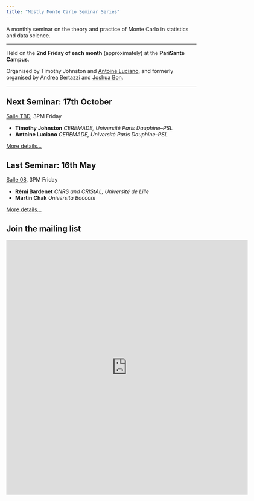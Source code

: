 ```yaml
---
title: "Mostly Monte Carlo Seminar Series"
---
```


A monthly seminar on the theory and practice of Monte Carlo in statistics and data science.

------------------------------------------------------------------------

Held on the **2nd Friday of each month** (approximately) at the **PariSanté Campus**.

Organised by Timothy Johnston and [Antoine Luciano](https://sites.google.com/view/aluciano), and formerly organised by Andrea Bertazzi and [Joshua Bon](https://bonstats.github.io).

------------------------------------------------------------------------

::: callout-note

## Next Seminar: 17th October

[Salle TBD](psc_rooms.qmd), 3PM Friday

-  **Timothy Johnston** *CEREMADE, Université Paris Dauphine--PSL*
-  **Antoine Luciano** *CEREMADE, Université Paris Dauphine--PSL*

[More details...](sem/2025/s2025_10.qmd)
:::


::: callout-note

## Last Seminar: 16th May

[Salle 08](psc_rooms.qmd), 3PM Friday

-  **Rémi Bardenet** *CNRS and CRIStAL, Université de Lille*
-  **Martin Chak** *Università Bocconi*

[More details...](sem/2025/s2025_05.qmd)
:::

## Join the mailing list

<iframe src="https://docs.google.com/forms/d/e/1FAIpQLSeYfJCkKc8sO4SR8qemic3ctTwcoRcmCrapRHIIT-BFA3-pEA/viewform?embedded=true" width="640" height="676" frameborder="0" marginheight="0" marginwidth="0">

Loading...

</iframe>
